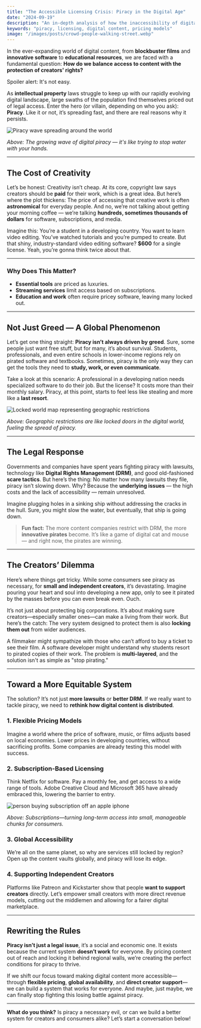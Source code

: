 ```yaml
---
title: "The Accessible Licensing Crisis: Piracy in the Digital Age"
date: "2024-09-19"
description: "An in-depth analysis of how the inaccessibility of digital content fuels piracy, and how equitable pricing models can reduce it."
keywords: "piracy, licensing, digital content, pricing models"
image: "/images/posts/crowd-people-walking-street.webp"
---
```


In the ever-expanding world of digital content, from **blockbuster films** and **innovative software** to **educational resources**, we are faced with a fundamental question: **How do we balance access to content with the protection of creators' rights?**

Spoiler alert: It's not easy.

As **intellectual property** laws struggle to keep up with our rapidly evolving digital landscape, large swaths of the population find themselves priced out of legal access. Enter the hero (or villain, depending on who you ask): **Piracy**. Like it or not, it’s spreading fast, and there are real reasons why it persists.

<img
  src="/images/posts/crowd-people-walking-street.webp"
  alt="Piracy wave spreading around the world"
/>

_Above: The growing wave of digital piracy — it's like trying to stop water with your hands._

---

## The Cost of Creativity

Let’s be honest: Creativity isn’t cheap. At its core, copyright law says creators should be **paid** for their work, which is a great idea. But here’s where the plot thickens: The price of accessing that creative work is often **astronomical** for everyday people. And no, we’re not talking about getting your morning coffee — we’re talking **hundreds, sometimes thousands of dollars** for software, subscriptions, and media.

Imagine this: You’re a student in a developing country. You want to learn video editing. You’ve watched tutorials and you’re pumped to create. But that shiny, industry-standard video editing software? **$600** for a single license. Yeah, you’re gonna think twice about that.

---

### Why Does This Matter?

- **Essential tools** are priced as luxuries.
- **Streaming services** limit access based on subscriptions.
- **Education and work** often require pricey software, leaving many locked out.

---

## Not Just Greed — A Global Phenomenon

Let’s get one thing straight: **Piracy isn’t always driven by greed**. Sure, some people just want free stuff, but for many, it’s about survival. Students, professionals, and even entire schools in lower-income regions rely on pirated software and textbooks. Sometimes, piracy is the only way they can get the tools they need to **study, work, or even communicate**.

Take a look at this scenario: A professional in a developing nation needs specialized software to do their job. But the license? It costs more than their monthly salary. Piracy, at this point, starts to feel less like stealing and more like a **last resort**.

<img
  src="/images/posts/Locked_world_map_representing_geographic_restrictions.webp"
  alt="Locked world map representing geographic restrictions"
/>

_Above: Geographic restrictions are like locked doors in the digital world, fueling the spread of piracy._

---

## The Legal Response

Governments and companies have spent years fighting piracy with lawsuits, technology like **Digital Rights Management (DRM)**, and good old-fashioned **scare tactics**. But here’s the thing: No matter how many lawsuits they file, piracy isn’t slowing down. Why? Because the **underlying issues** — the high costs and the lack of accessibility — remain unresolved.

Imagine plugging holes in a sinking ship without addressing the cracks in the hull. Sure, you might slow the water, but eventually, that ship is going down.

> **Fun fact:** The more content companies restrict with DRM, the more **innovative pirates** become. It’s like a game of digital cat and mouse — and right now, the pirates are winning.

---

## The Creators’ Dilemma

Here’s where things get tricky. While some consumers see piracy as necessary, for **small and independent creators**, it’s devastating. Imagine pouring your heart and soul into developing a new app, only to see it pirated by the masses before you can even break even. Ouch.

It’s not just about protecting big corporations. It’s about making sure creators—especially smaller ones—can make a living from their work. But here’s the catch: The very system designed to protect them is also **locking them out** from wider audiences.

A filmmaker might sympathize with those who can’t afford to buy a ticket to see their film. A software developer might understand why students resort to pirated copies of their work. The problem is **multi-layered**, and the solution isn't as simple as "stop pirating."

---

## Toward a More Equitable System

The solution? It’s not just **more lawsuits** or **better DRM**. If we really want to tackle piracy, we need to **rethink how digital content is distributed**.

### 1. **Flexible Pricing Models**

Imagine a world where the price of software, music, or films adjusts based on local economies. Lower prices in developing countries, without sacrificing profits. Some companies are already testing this model with success.

### 2. **Subscription-Based Licensing**

Think Netflix for software. Pay a monthly fee, and get access to a wide range of tools. Adobe Creative Cloud and Microsoft 365 have already embraced this, lowering the barrier to entry.

<img
  src="/images/posts/person_buying_subscription_off_apple_iphone.jpg"
  alt="person buying subscription off an apple iphone"
/>

_Above: Subscriptions—turning long-term access into small, manageable chunks for consumers._

### 3. **Global Accessibility**

We’re all on the same planet, so why are services still locked by region? Open up the content vaults globally, and piracy will lose its edge.

### 4. **Supporting Independent Creators**

Platforms like Patreon and Kickstarter show that people **want to support creators** directly. Let’s empower small creators with more direct revenue models, cutting out the middlemen and allowing for a fairer digital marketplace.

---

## Rewriting the Rules

**Piracy isn’t just a legal issue**, it’s a social and economic one. It exists because the current system **doesn’t work** for everyone. By pricing content out of reach and locking it behind regional walls, we’re creating the perfect conditions for piracy to thrive.

If we shift our focus toward making digital content more accessible—through **flexible pricing**, **global availability**, and **direct creator support**—we can build a system that works for everyone. And maybe, just maybe, we can finally stop fighting this losing battle against piracy.

---

**What do you think?** Is piracy a necessary evil, or can we build a better system for creators and consumers alike? Let’s start a conversation below!

